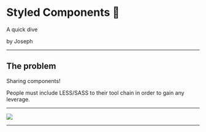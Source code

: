 
# Styled Components 💅

A quick dive

by Joseph

---

## The problem

Sharing components!

People must include LESS/SASS to their tool chain in order to gain any leverage.

---

<Image src="./assets/linux.jpg"/>


---